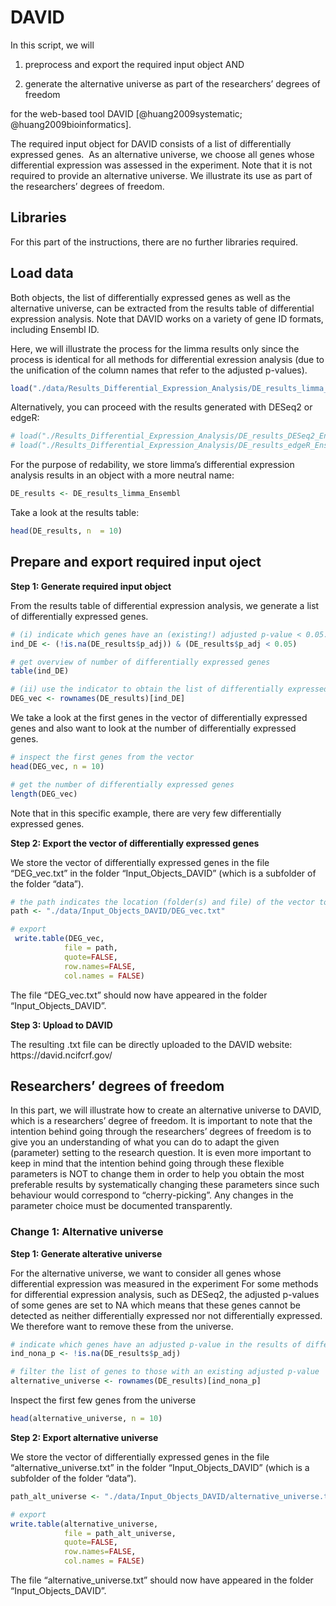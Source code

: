 
# DAVID


In this script, we will

1. preprocess and export the required input object AND

2. generate the alternative universe as part of the researchers' degrees of freedom

for the web-based tool DAVID [@huang2009systematic; @huang2009bioinformatics].

The required input object for DAVID consists of a list of differentially expressed genes.\ 
As an alternative universe, we choose all genes whose differential expression was assessed in the experiment. Note that it is not required to provide an alternative universe. We illustrate its use as part of the researchers' degrees of freedom.




## Libraries 

For this part of the instructions, there are no further libraries required. 


## Load data 

Both objects, the list of differentially expressed genes as well as the alternative universe, can be extracted from the results table of differential expression analysis. Note that DAVID works on a variety of gene ID formats, including Ensembl ID. 

Here, we will illustrate the process for the limma results only since the process is identical for all methods for differential exression analysis (due to the unification of the column names that refer to the adjusted p-values). 

```r
load("./data/Results_Differential_Expression_Analysis/DE_results_limma_Ensembl.Rdata")
```

Alternatively, you can proceed with the results generated with DESeq2 or edgeR:
```r
# load("./Results_Differential_Expression_Analysis/DE_results_DESeq2_Ensembl.Rdata")
# load("./Results_Differential_Expression_Analysis/DE_results_edgeR_Ensembl.Rdata")
```

For the purpose of redability, we store limma's differential expression analysis results in an object with a more neutral name:

```r
DE_results <- DE_results_limma_Ensembl
```

Take a look at the results table:

```r
head(DE_results, n  = 10)
```

## Prepare and export required input oject 

**Step 1: Generate required input object**

From the results table of differential expression analysis, we generate a list of differentially expressed genes. 

```r
# (i) indicate which genes have an (existing!) adjusted p-value < 0.05.
ind_DE <- (!is.na(DE_results$p_adj)) & (DE_results$p_adj < 0.05)

# get overview of number of differentially expressed genes
table(ind_DE)

# (ii) use the indicator to obtain the list of differentially expressed genes
DEG_vec <- rownames(DE_results)[ind_DE]
```

We take a look at the first genes in the vector of differentially expressed genes and also want to look at the number of differentially expressed genes.

```r
# inspect the first genes from the vector
head(DEG_vec, n = 10)

# get the number of differentially expressed genes
length(DEG_vec)
```

Note that in this specific example, there are very few differentially expressed genes. 


**Step 2: Export the vector of differentially expressed genes**

We store the vector of differentially expressed genes in the file "DEG_vec.txt" in the folder "Input_Objects_DAVID" (which is a subfolder of the folder "data"). 

```r
# the path indicates the location (folder(s) and file) of the vector to be stored in
path <- "./data/Input_Objects_DAVID/DEG_vec.txt"

# export 
 write.table(DEG_vec,
            file = path,
            quote=FALSE,
            row.names=FALSE,
            col.names = FALSE)

```

The file "DEG_vec.txt" should now have appeared in the folder "Input_Objects_DAVID". 


**Step 3: Upload to DAVID**

The resulting .txt file can be directly uploaded to the DAVID website: https://david.ncifcrf.gov/



## Researchers' degrees of freedom 


In this part, we will illustrate how to create an alternative universe to DAVID, which is a researchers' degree of freedom. It is important to note that the intention behind going through the researchers' degrees of freedom is to give you an understanding of what you can do to adapt the given (parameter) setting to the research question. It is even more important to keep in mind that the intention behind going through these flexible parameters is NOT to change them in order to help you obtain the most preferable results by systematically changing these parameters since such behaviour would correspond to "cherry-picking". Any changes in the parameter choice must be documented transparently.


### Change 1: Alternative universe

**Step 1: Generate alterative universe**

For the alternative universe, we want to consider all genes whose differential expression was measured in the experiment For some methods for differential expression analysis, such as DESeq2, the adjusted p-values of some genes are set to NA which means that these genes cannot be detected as neither differentially expressed nor not differentially expressed. We therefore want to remove these from the universe.


```r
# indicate which genes have an adjusted p-value in the results of differential expression analysis
ind_nona_p <- !is.na(DE_results$p_adj)

# filter the list of genes to those with an existing adjusted p-value
alternative_universe <- rownames(DE_results)[ind_nona_p]
```

Inspect the first few genes from the universe

```r
head(alternative_universe, n = 10)
```

**Step 2: Export alternative universe**

We store the vector of differentially expressed genes in the file "alternative_universe.txt" in the folder "Input_Objects_DAVID" (which is a subfolder of the folder "data"). 


```r
path_alt_universe <- "./data/Input_Objects_DAVID/alternative_universe.txt"

# export 
write.table(alternative_universe,
            file = path_alt_universe,
            quote=FALSE,
            row.names=FALSE,
            col.names = FALSE)
```

The file "alternative_universe.txt" should now have appeared in the folder "Input_Objects_DAVID". 


